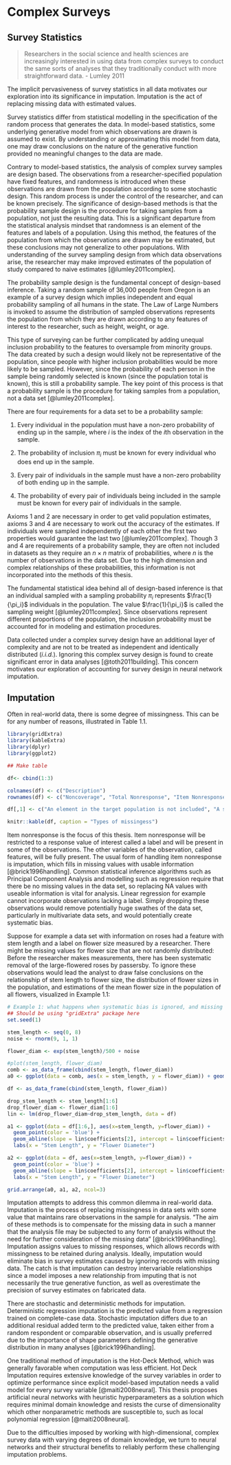 <!--
This is for including Chapter 1.  Notice that it's also good practice to name your chunk.  This will help you debug potential issues as you knit.  The chunk above is called intro and the one below is called chapter1.  Feel free to change the name of the Rmd file as you wish, but don't forget to change it here from chap1.Rmd.
-->

<!--
The {#rmd-basics} text after the chapter declaration will allow us to link throughout the document back to the beginning of Chapter 1.  These labels will automatically be generated (if not specified) by changing the spaces to hyphens and capital letters to lowercase.  Look for the reference to this label at the beginning of Chapter 2.
-->

# Complex Surveys

## Survey Statistics

> Researchers in the social science and health sciences are increasingly interested in using data from complex surveys to conduct the same sorts of analyses that they traditionally conduct with more straightforward data. - Lumley 2011

The implicit pervasiveness of survey statistics in all data motivates our exploration into its significance in imputation. Imputation is the act of replacing missing data with estimated values.

Survey statistics differ from statistical modelling in the specification of the random process that generates the data. In model-based statistics, some underlying generative model from which observations are drawn is assumed to exist. By understanding or approximating this model from data, one may draw conclusions on the nature of the generative function provided no meaningful changes to the data are made.

Contrary to model-based statistics, the analysis of complex survey samples are design based. The observations from a researcher-specified population have fixed features, and randomness is introduced when these observations are drawn from the population according to some stochastic design. This random process is under the control of the researcher, and can be known precisely. The significance of design-based methods is that the probability sample design is the procedure for taking samples from a population, not just the resulting data. This is a significant departure from the statistical analysis mindset that randomness is an element of the features and labels of a population. Using this method, the features of the population from which the observations are drawn may be estimated, but these conclusions may not generalize to other populations. With understanding of the survey sampling design from which data observations arise, the researcher may make improved estimates of the population of study compared to naive estimates [@lumley2011complex]. 

The probability sample design is the fundamental concept of design-based inference. Taking a random sample of 36,000 people from Oregon is an example of a survey design which implies independent and equal probability sampling of all humans in the state. The Law of Large Numbers is invoked to assume the distribution of sampled observations represents the population from which they are drawn according to any features of interest to the researcher, such as height, weight, or age.

This type of surveying can be further complicated by adding unequal inclusion probability to the features to oversample from minority groups. The data created by such a design would likely not be representative of the population, since people with higher inclusion probabilities would be more likely to be sampled. However, since the probability of each person in the sample being randomly selected is known (since the population total is known), this is still a probability sample. The key point of this process is that a probability sample is the procedure for taking samples from a population, not a data set [@lumley2011complex].

There are four requirements for a data set to be a probability sample:

1. Every individual in the population must have a non-zero probability of ending up in the sample, where $i$ is the index of the $i$th observation in the sample.

2. The probability of inclusion $\pi_i$ must be known for every individual who does end up in the sample.

3. Every pair of individuals in the sample must have a non-zero probability of both ending up in the sample.

4. The probability of every pair of individuals being included in the sample must be known for every pair of individuals in the sample.

Axioms 1 and 2 are necessary in order to get valid population estimates, axioms 3 and 4 are necessary to work out the accuracy of the estimates. If individuals were sampled independently of each other the first two properties would guarantee the last two [@lumley2011complex]. Though 3 and 4 are requirements of a probability sample, they are often not included in datasets as they require an $n \times n$ matrix of probabilities, where $n$ is the number of observations in the data set. Due to the high dimension and complex relationships of these probabilities, this information is not incorporated into the methods of this thesis.

The fundamental statistical idea behind all of design-based inference is that an individual sampled with a sampling probability $\pi_i$ represents $\frac{1}{\pi_i}$ individuals in the population. The value $\frac{1}{\pi_i}$ is called the sampling weight [@lumley2011complex]. Since observations represent different proportions of the population, the inclusion probability must be accounted for in modeling and estimation procedures.

Data collected under a complex survey design have an additional layer of complexity and are not to be treated as independent and identically distributed (*i.i.d.*). Ignoring this complex survey design is found to create significant error in data analyses [@toth2011building]. This concern motivates our exploration of accounting for survey design in neural network imputation.

## Imputation

Often in real-world data, there is some degree of missingness. This can be for any number of reasons, illustrated in Table 1.1.

```r
library(gridExtra)
library(kableExtra)
library(dplyr)
library(ggplot2)
```

```r
## Make table

df<- cbind(1:3)

colnames(df) <- c("Description")
rownames(df) <- c("Noncoverage", "Total Nonresponse", "Item Nonresponse")

df[,1] <- c("An element in the target population is not included", "A sampled element does not participate in the survey", "A responder fails to give satisfactory responses")

knitr::kable(df, caption = "Types of missingess")
```
Item nonresponse is the focus of this thesis. Item nonresponse will be restricted to a response value of interest called a label and will be present in some of the observations. The other variables of the observation, called features, will be fully present. The usual form of handling item nonresponse is imputation, which fills in missing values with usable information [@brick1996handling]. Common statistical inference algorithms such as Principal Component Analysis and modelling such as regression require that there be no missing values in the data set, so replacing NA values with useable information is vital for analysis. Linear regression for example cannot incorporate observations lacking a label. Simply dropping these observations would remove potentially huge swathes of the data set, particularly in multivariate data sets, and would potentially create systematic bias. 

Suppose for example a data set with information on roses had a feature with stem length and a label on flower size measured by a researcher. There might be missing values for flower size that are not randomly distributed: Before the researcher makes measurements, there has been systematic removal of the large-flowered roses by passersby. To ignore these observations would lead the analyst to draw false conclusions on the relationship of stem length to flower size, the distribution of flower sizes in the population, and estimations of the mean flower size in the population of all flowers, visualized in Example 1.1:


```r
# Example 1: what happens when systematic bias is ignored, and missing values are dropped
## Should be using "gridExtra" package here
set.seed(1)

stem_length <- seq(0, 8)
noise <- rnorm(9, 1, 1)

flower_diam <- exp(stem_length)/500 + noise

#plot(stem_length, flower_diam)
comb <- as_data_frame(cbind(stem_length, flower_diam))
a0 <- ggplot(data = comb, aes(x = stem_length, y = flower_diam)) + geom_point() + labs(x = "Stem Length", y = "Flower Diameter")

df <- as_data_frame(cbind(stem_length, flower_diam))

drop_stem_length <- stem_length[1:6]
drop_flower_diam <- flower_diam[1:6]
lin <- lm(drop_flower_diam~drop_stem_length, data = df)

a1 <- ggplot(data = df[1:6,], aes(x=stem_length, y=flower_diam)) + 
  geom_point(color = 'blue') + 
  geom_abline(slope = lin$coefficients[2], intercept = lin$coefficients[1]) + 
  labs(x = "Stem Length", y = "Flower Diameter")

a2 <- ggplot(data = df, aes(x=stem_length, y=flower_diam)) + 
  geom_point(color = 'blue') + 
  geom_abline(slope = lin$coefficients[2], intercept = lin$coefficients[1]) +
  labs(x = "Stem Length", y = "Flower Diameter")

grid.arrange(a0, a1, a2, ncol=3)
```

Imputation attempts to address this common dilemma in real-world data. Imputation is the process of replacing missingness in data sets with some value that maintains rare observations in the sample for analysis. "The aim of these methods is to compensate for the missing data in such a manner that the analysis file may be subjected to any form of analysis without the need for further consideration of the missing data" [@brick1996handling]. Imputation assigns values to missing responses, which allows records with missingness to be retained during analysis. Ideally, imputation would eliminate bias in survey estimates caused by ignoring records with missing data. The catch is that imputation can destroy intervariable relationships since a model imposes a new relationship from imputing that is not necessarily the true generative function, as well as overestimate the precision of survey estimates on fabricated data.

There are stochastic and deterministic methods for imputation. Deterministic regression imputation is the predicted value from a regression trained on complete-case data. Stochastic imputation differs due to an additional residual added term to the predicted value, taken either from a random respondent or comparable observation, and is usually preferred due to the importance of shape parameters defining the generative distribution in many analyses [@brick1996handling].

One traditional method of imputation is the Hot-Deck Method, which was generally favorable when computation was less efficient. Hot Deck Imputation  requires extensive knowledge of the survey variables in order to optimize performance since explicit model-based imputation needs a valid model for every survey variable [@maiti2008neural]. This thesis proposes artificial neural networks with heuristic hyperparameters as a solution which requires minimal domain knowledge and resists the curse of dimensionality which other nonparametric methods are susceptible to, such as local polynomial regression [@maiti2008neural].

Due to the difficulties imposed by working with high-dimensional, complex survey data with varying degrees of domain knowledge, we turn to neural networks and their structural benefits to reliably perform these challenging imputation problems.